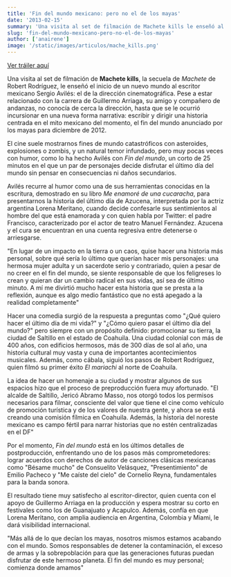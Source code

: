 ```yaml
---
title: 'Fin del mundo mexicano: pero no el de los mayas'
date: '2013-02-15'
summary: 'Una visita al set de filmación de Machete kills le enseñó al escritor mexicano Sergio Avilés el mundo de la dirección cinematográfica.'
slug: 'fin-del-mundo-mexicano-pero-no-el-de-los-mayas'
author: ['anairene']
image: '/static/images/articulos/mache_kills.png'
---
```


[Ver tráiler aquí](http://www.youtube.com/watch?v=x7u6woPu1gw)

Una visita al set de filmación de **Machete kills**, la secuela de *Machete* de Robert Rodríguez, le enseñó el inicio de un nuevo mundo al escritor mexicano Sergio Avilés: el de la dirección cinematográfica. Pese a estar relacionado con la carrera de Guillermo Arriaga, su amigo y compañero de andanzas, no conocía de cerca la dirección, hasta que se le ocurrió incursionar en una nueva forma narrativa: escribir y dirigir una historia centrada en el mito mexicano del momento, el fin del mundo anunciado por los mayas para diciembre de 2012.

El cine suele mostrarnos fines de mundo catastróficos con asteroides, explosiones o zombis, y un natural temor infundado, pero muy pocas veces con humor, como lo ha hecho Avilés con *Fin del mundo*, un corto de 25 minutos en el que un par de personajes decide disfrutar el último día del mundo sin pensar en consecuencias ni daños secundarios.

Avilés recurre al humor como una de sus herramientas conocidas en la escritura, demostrado en su libro *Me enamoré de una cucaracha*, para presentarnos la historia del último día de Azucena, interpretada por la actriz argentina Lorena Meritano, cuando decide confesarle sus sentimientos al hombre del que está enamorada y con quien habla por Twitter: el padre Francisco, caracterizado por el actor de teatro Manuel Fernández. Azucena y el cura se encuentran en una cuenta regresiva entre detenerse o arriesgarse.

"En lugar de un impacto en la tierra o un caos, quise hacer una historia más personal, sobre qué sería lo último que querían hacer mis personajes: una hermosa mujer adulta y un sacerdote serio y contrariado, quien a pesar de no creer en el fin del mundo, se siente responsable de que los feligreses lo crean y quieran dar un cambio radical en sus vidas, así sea de último minuto. A mí me divirtió mucho hacer esta historia que se presta a la reflexión, aunque es algo medio fantástico que no está apegado a la realidad completamente"

Hacer una comedia surgió de la respuesta a preguntas como "¿Qué quiero hacer el último día de mi vida?" y "¿Cómo quiero pasar el último día del mundo?" pero siempre con un propósito definido: promocionar su tierra, la ciudad de Saltillo en el estado de Coahuila. Una ciudad colonial con más de 400 años, con edificios hermosos, más de 300 días de sol al año, una historia cultural muy vasta y cuna de importantes acontecimientos musicales. Además, como cábala, siguió los pasos de Robert Rodríguez, quien filmó su primer éxito *El mariachi* al norte de Coahuila.

La idea de hacer un homenaje a su ciudad y mostrar algunos de sus espacios hizo que el proceso de preproducción fuera muy afortunado. "El alcalde de Saltillo, Jericó Abramo Masso, nos otorgó todos los permisos necesarios para filmar, consciente del valor que tiene el cine como vehículo de promoción turística y de los valores de nuestra gente, y ahora se está creando una comisión fílmica en Coahuila. Además, la historia del noreste mexicano es campo fértil para narrar historias que no estén centralizadas en el DF"

Por el momento, *Fin del mundo* está en los últimos detalles de postproducción, enfrentando uno de los pasos más comprometedores: lograr acuerdos con derechos de autor de canciones clásicas mexicanas como "Bésame mucho" de Consuelito Velásquez, "Presentimiento" de Emilio Pacheco y "Me caíste del cielo" de Cornelio Reyna, fundamentales para la banda sonora.

El resultado tiene muy satisfecho al escritor-director, quien cuenta con el apoyo de Guillermo Arriaga en la producción y espera mostrar su corto en festivales como los de Guanajuato y Acapulco. Además, confía en que Lorena Meritano, con amplia audiencia en Argentina, Colombia y Miami, le dará visibilidad internacional.

"Más allá de lo que decían los mayas, nosotros mismos estamos acabando con el mundo. Somos responsables de detener la contaminación, el exceso de armas y la sobrepoblación para que las generaciones futuras puedan disfrutar de este hermoso planeta. El fin del mundo es muy personal; comienza donde amamos" 